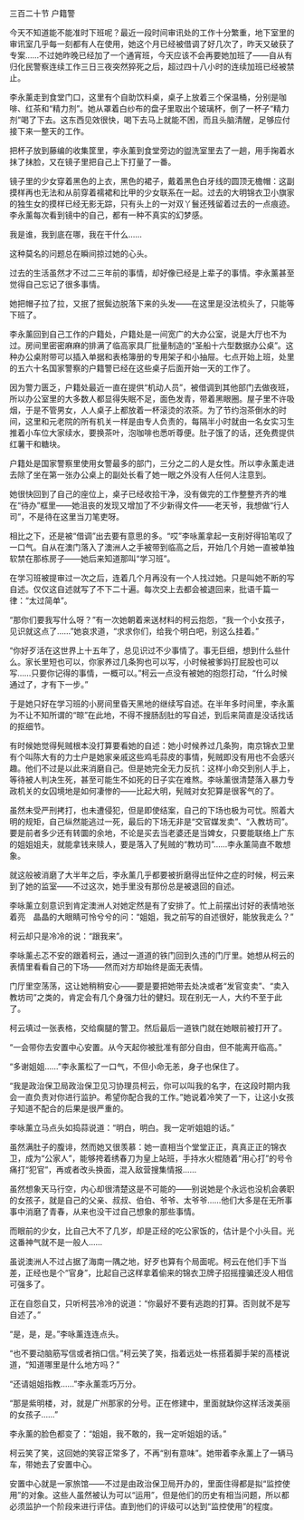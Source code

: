

三百二十节 户籍警

今天不知道能不能准时下班呢？最近一段时间审讯处的工作十分繁重，地下室里的审讯室几乎每一刻都有人在使用，她这个月已经被借调了好几次了，昨天又破获了专案……不过她昨晚已经加了一个通宵班，今天应该不会再要她加班了――自从有归化民警察连续工作三日三夜突然猝死之后，超过四十八小时的连续加班已经被禁止。

李永薰走到食堂门口，这里有个自助饮料桌，桌子上放着三个保温桶，分别是咖啡、红茶和“精力剂”。她从罩着白纱布的盘子里取出个玻璃杯，倒了一杯子“精力剂”喝了下去。这东西见效很快，喝下去马上就能不困，而且头脑清醒，足够应付接下来一整天的工作。

把杯子放到藤编的收集筐里，李永薰到食堂旁边的盥洗室里去了一趟，用手掬着水抹了抹脸，又在镜子里把自己上下打量了一番。

镜子里的少女穿着黑色的上衣，黑色的裙子，戴着黑色白牙线的圆顶无檐帽：这副摸样再也无法和从前穿着襦裙和比甲的少女联系在一起。过去的大明锦衣卫小旗家的独生女的摸样已经无影无踪，只有头上的一对双丫鬟还残留着过去的一点痕迹。李永薰每次看到镜中的自己，都有一种不真实的幻梦感。

我是谁，我到底在哪，我在干什么……

这种莫名的问题总在瞬间掠过她的心头。

过去的生活虽然才不过二三年前的事情，却好像已经是上辈子的事情。李永薰甚至觉得自己忘记了很多事情。

她把帽子拉了拉，又抿了抿鬓边脱落下来的头发――在这里是没法梳头了，只能等下班了。

李永薰回到自己工作的户籍处，户籍处是一间宽广的大办公室，说是大厅也不为过。房间里密密麻麻的排满了临高家具厂批量制造的“圣船十六型数据办公桌”。这种办公桌附带可以插入单据和表格簿册的专用架子和小抽屉。七点开始上班，处里的五六十名国家警察的户籍警已经在这些桌子后面开始一天的工作了。

因为警力匮乏，户籍处最近一直在提供“机动人员”，被借调到其他部门去做夜班，所以办公室里的大多数人都显得失眠不足，面色发青，带着黑眼圈。屋子里不许吸烟，于是不管男女，人人桌子上都放着一杯滚烫的浓茶。为了节约泡茶倒水的时间，这里和元老院的所有机关一样是由专人负责的，每隔半小时就由一名女实习生推着小车位大家续水，要换茶叶，泡咖啡也悉听尊便。肚子饿了的话，还免费提供红薯干和糖块。

户籍处是国家警察里使用女警最多的部门，三分之二的人是女性。所以李永薰走进去除了坐在第一张办公桌上的副处长看了她一眼之外没有人任何人注意到。

她很快回到了自己的座位上，桌子已经收拾干净，没有做完的工作整整齐齐的堆在“待办”框里――她沮丧的发现又增加了不少新得文件――老天爷，我想做“行人司”，不是待在这里当刀笔吏呀。

相比之下，还是被“借调”出去要有意思的多。“哎”李咏薰拿起一支削好得铅笔叹了一口气。自从在澳门落入了澳洲人之手被带到临高之后，开始几个月她一直被单独软禁在那栋房子――她后来知道那叫“学习班”。

在学习班被提审过一次之后，连着几个月再没有一个人找过她。只是叫她不断的写自述。仅仅这自述就写了不下二十遍。每次交上去都会被退回来，批语千篇一律：“太过简单”。

“那你们要我写什么呀？”有一次她朝着来送材料的柯云抱怨，“我一个小女孩子，见识就这点了……”她哀求道，“求求你们，给我个明白吧，别这么挂着。”

“你好歹活在这世界上十五年了，总见识过不少事情了。事无巨细，想到什么些什么。家长里短也可以，你家养过几条狗也可以写，小时候被爹妈打屁股也可以写……只要你记得的事情，一概可以。”柯云一点没有被她的抱怨打动，“什么时候通过了，才有下一步。”

于是她只好在学习班的小房间里昏天黑地的继续写自述。在半年多时间里，李永薰为不让不知所谓的“晾”在此地，不得不搜肠刮肚的写自述，到后来简直是没话找话的抠细节。

有时候她觉得髡贼根本没打算要看她的自述：她小时候养过几条狗，南京锦衣卫里有个叫陈大有的力士户是她家亲戚这些鸡毛蒜皮的事情，髡贼即没有用也不会感兴趣。他们不过是以此来消磨自己。但是她完全无力反抗：这样小命交到别人手上，等待被人判决生死，甚至可能生不如死的日子实在难熬。李咏薰很清楚落入暴力专政机关的女囚境地是如何凄惨的――比起大明，髡贼对女犯算是很客气的了。

虽然未受严刑拷打，也未遭侵犯，但是即使结案，自己的下场也极为可忧。照着大明的规矩，自己纵然能逃过一死，最后的下场无非是“交官媒发卖”、“入教坊司”。要是前者多少还有转圜的余地，不论是买去当老婆还是当婢女，只要能联络上广东的姐姐姐夫，就能拿钱来赎人，要是落入了髡贼的“教坊司”……李永薰简直不敢想象。

就这般被消磨了大半年之后，李永薰几乎都要被折磨得出怔仲之症的时候，柯云来到了她的监室――不过这次，她手里没有那份总是被退回的自述。

李咏薰立刻意识到肯定澳洲人对她定然是有了安排了。忙上前摆出讨好的表情地张着亮　晶晶的大眼睛可怜兮兮的问：“姐姐，我之前写的自述很好，能放我走么？”

柯云却只是冷冷的说：“跟我来”。

李咏薰忐忑不安的跟着柯云，通过一道道的铁门回到久违的门厅里。她想从柯云的表情里看看自己的下场――然而对方却始终是面无表情。

门厅里空荡荡，这让她稍稍安心――要是要把她带去处决或者“发官变卖”、“卖入教坊司”之类的，肯定会有几个身强力壮的健妇。现在别无一人，大约不至于此了。

柯云填过一张表格，交给瘸腿的警卫。然后最后一道铁门就在她眼前被打开了。

“一会带你去安置中心安置。从今天起你被批准有部分自由，但不能离开临高。”

“多谢姐姐……”李永薰松了一口气，不但小命无恙，身子也保住了。

“我是政治保卫局政治保卫见习协理员柯云，你可以叫我的名字，在这段时期内我会一直负责对你进行监护。希望你配合我的工作。”她说着冷笑了一下，让这小女孩子知道不配合的后果是很严重的。

李咏薰立马点头如捣蒜说道：“明白，明白。我一定听姐姐的话。”

虽然满肚子的腹诽，然而她又很羡慕：她一直相当个堂堂正正，真真正正的锦衣卫，成为“公家人”，能够挎着绣春刀为皇上站班，手持水火棍随着“用心打”的号令痛打“犯官”，再或者改头换面，混入敌营搜集情报……

虽然想象天马行空，内心却很清楚这是不可能的――别说她是个永远也没机会袭职的女孩子，就是自己的父亲、叔叔、伯伯、爷爷、太爷爷……他们大多是在无所事事中消磨了青春，从来也没干过自己想象的那些事情。

而眼前的少女，比自己大不了几岁，却是正经的吃公家饭的，估计是个小头目。光这番神气就不是一般人……

虽说澳洲人不过占据了海南一隅之地，好歹也算有个局面呢。柯云在他们手下当差，正经也是个“官身”，比起自己这样拿着偷来的锦衣卫牌子招摇撞骗还没人相信可强多了。

正在自怨自艾，只听柯芸冷冷的说道：“你最好不要有逃跑的打算。否则就不是写自述了。”

“是，是，是。”李咏薰连连点头。

“也不要动脑筋写信或者捎口信。”柯云笑了笑，指着远处一栋搭着脚手架的高楼说道，“知道哪里是什么地方吗？”

“还请姐姐指教……”李永薰乖巧万分。

“那是紫明楼，对，就是广州那家的分号。正在修建中，里面就缺你这样活泼美丽的女孩子……”

李永薰的脸色都变了：“姐姐，我不敢的，我一定听姐姐的话。”

柯云笑了笑，这回她的笑容正常多了，不再“别有意味”。她带着李永薰上了一辆马车，带她去了安置中心。

安置中心就是一家旅馆――不过是由政治保卫局开办的，里面住得都是拟“监控使用”的对象。这些人虽然被认为可以“运用”，但是他们的历史有相当问题，所以都必须监护一个阶段来进行评估。直到他们的评级可以达到“监控使用”的程度。

